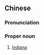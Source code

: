 {{also|印第安纳}}
==Chinese==
{{zh-forms|s=印第安纳|gloss=-}}

===Pronunciation===
{{zh-pron
|m=Yìndì'ānnà
|c=jan3 dai6 on1 naap6
|cat=pn
}}

===Proper noun===
{{zh-proper noun}}

# {{zh-div|州}} [[Indiana]] {{gloss|state}}

{{zh-cat|States of the United States}}